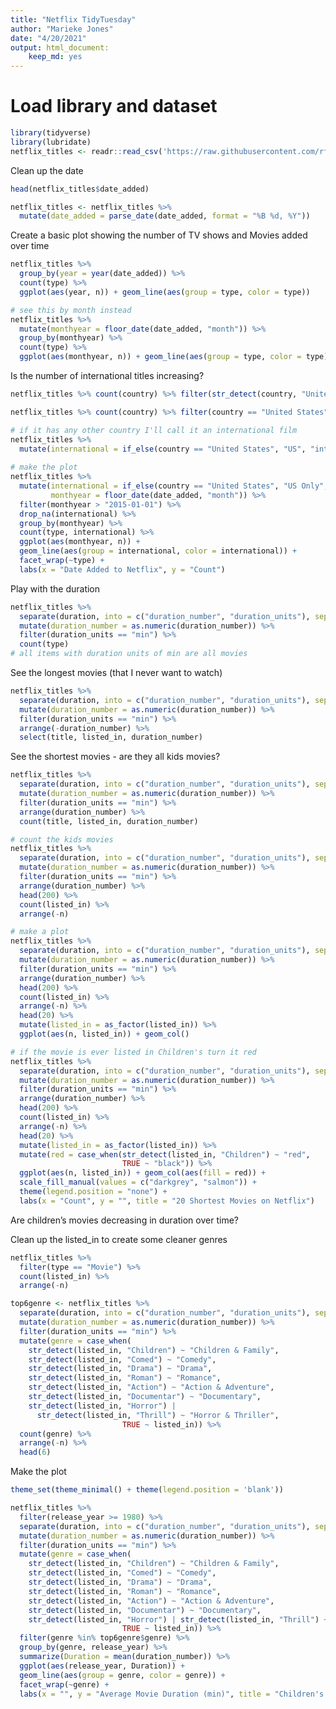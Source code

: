 ```yaml
---
title: "Netflix TidyTuesday"
author: "Marieke Jones"
date: "4/20/2021"
output: html_document:
    keep_md: yes
---
```


# Load library and dataset

```r
library(tidyverse)
library(lubridate)
netflix_titles <- readr::read_csv('https://raw.githubusercontent.com/rfordatascience/tidytuesday/master/data/2021/2021-04-20/netflix_titles.csv')
```

Clean up the date
```r
head(netflix_titles$date_added)

netflix_titles <- netflix_titles %>%
  mutate(date_added = parse_date(date_added, format = "%B %d, %Y"))
```

Create a basic plot showing the number of TV shows and Movies added over time

```r
netflix_titles %>%
  group_by(year = year(date_added)) %>%
  count(type) %>%
  ggplot(aes(year, n)) + geom_line(aes(group = type, color = type))

# see this by month instead
netflix_titles %>%
  mutate(monthyear = floor_date(date_added, "month")) %>% 
  group_by(monthyear) %>%
  count(type) %>%
  ggplot(aes(monthyear, n)) + geom_line(aes(group = type, color = type))
```

Is the number of international titles increasing?

```r
netflix_titles %>% count(country) %>% filter(str_detect(country, "United States"))

netflix_titles %>% count(country) %>% filter(country == "United States")

# if it has any other country I'll call it an international film
netflix_titles %>% 
  mutate(international = if_else(country == "United States", "US", "international")) %>% count(international)
         
# make the plot
netflix_titles %>% 
  mutate(international = if_else(country == "United States", "US Only", "International"),
         monthyear = floor_date(date_added, "month")) %>%
  filter(monthyear > "2015-01-01") %>%
  drop_na(international) %>%
  group_by(monthyear) %>%
  count(type, international) %>%
  ggplot(aes(monthyear, n)) + 
  geom_line(aes(group = international, color = international)) + 
  facet_wrap(~type) +
  labs(x = "Date Added to Netflix", y = "Count")
```

Play with the duration

```r
netflix_titles %>%
  separate(duration, into = c("duration_number", "duration_units"), sep = " ") %>%
  mutate(duration_number = as.numeric(duration_number)) %>%
  filter(duration_units == "min") %>%
  count(type)
# all items with duration units of min are all movies
```

See the longest movies (that I never want to watch)

```r
netflix_titles %>%
  separate(duration, into = c("duration_number", "duration_units"), sep = " ") %>%
  mutate(duration_number = as.numeric(duration_number)) %>%
  filter(duration_units == "min") %>%
  arrange(-duration_number) %>%
  select(title, listed_in, duration_number)
```

See the shortest movies - are they all kids movies?

```r
netflix_titles %>%
  separate(duration, into = c("duration_number", "duration_units"), sep = " ") %>%
  mutate(duration_number = as.numeric(duration_number)) %>%
  filter(duration_units == "min") %>%
  arrange(duration_number) %>%
  count(title, listed_in, duration_number)

# count the kids movies
netflix_titles %>%
  separate(duration, into = c("duration_number", "duration_units"), sep = " ") %>%
  mutate(duration_number = as.numeric(duration_number)) %>%
  filter(duration_units == "min") %>%
  arrange(duration_number) %>%
  head(200) %>%
  count(listed_in) %>%
  arrange(-n)

# make a plot
netflix_titles %>%
  separate(duration, into = c("duration_number", "duration_units"), sep = " ") %>%
  mutate(duration_number = as.numeric(duration_number)) %>%
  filter(duration_units == "min") %>%
  arrange(duration_number) %>%
  head(200) %>%
  count(listed_in) %>%
  arrange(-n) %>%
  head(20) %>%
  mutate(listed_in = as_factor(listed_in)) %>%
  ggplot(aes(n, listed_in)) + geom_col()

# if the movie is ever listed in Children's turn it red
netflix_titles %>%
  separate(duration, into = c("duration_number", "duration_units"), sep = " ") %>%
  mutate(duration_number = as.numeric(duration_number)) %>%
  filter(duration_units == "min") %>%
  arrange(duration_number) %>%
  head(200) %>%
  count(listed_in) %>%
  arrange(-n) %>%
  head(20) %>%
  mutate(listed_in = as_factor(listed_in)) %>%
  mutate(red = case_when(str_detect(listed_in, "Children") ~ "red",
                         TRUE ~ "black")) %>%
  ggplot(aes(n, listed_in)) + geom_col(aes(fill = red)) +
  scale_fill_manual(values = c("darkgrey", "salmon")) +
  theme(legend.position = "none") +
  labs(x = "Count", y = "", title = "20 Shortest Movies on Netflix")
```

Are children's movies decreasing in duration over time?

Clean up the listed_in to create some cleaner genres

```r
netflix_titles %>% 
  filter(type == "Movie") %>%
  count(listed_in) %>% 
  arrange(-n)

top6genre <- netflix_titles %>%
  separate(duration, into = c("duration_number", "duration_units"), sep = " ") %>%
  mutate(duration_number = as.numeric(duration_number)) %>%
  filter(duration_units == "min") %>%
  mutate(genre = case_when(
    str_detect(listed_in, "Children") ~ "Children & Family",
    str_detect(listed_in, "Comed") ~ "Comedy",
    str_detect(listed_in, "Drama") ~ "Drama",
    str_detect(listed_in, "Roman") ~ "Romance",
    str_detect(listed_in, "Action") ~ "Action & Adventure",
    str_detect(listed_in, "Documentar") ~ "Documentary",
    str_detect(listed_in, "Horror") | 
      str_detect(listed_in, "Thrill") ~ "Horror & Thriller",
                         TRUE ~ listed_in)) %>%
  count(genre) %>%
  arrange(-n) %>%
  head(6)
```

Make the plot
```r
theme_set(theme_minimal() + theme(legend.position = 'blank'))

netflix_titles %>%
  filter(release_year >= 1980) %>%
  separate(duration, into = c("duration_number", "duration_units"), sep = " ") %>%
  mutate(duration_number = as.numeric(duration_number)) %>%
  filter(duration_units == "min") %>%
  mutate(genre = case_when(
    str_detect(listed_in, "Children") ~ "Children & Family",
    str_detect(listed_in, "Comed") ~ "Comedy",
    str_detect(listed_in, "Drama") ~ "Drama",
    str_detect(listed_in, "Roman") ~ "Romance",
    str_detect(listed_in, "Action") ~ "Action & Adventure",
    str_detect(listed_in, "Documentar") ~ "Documentary",
    str_detect(listed_in, "Horror") | str_detect(listed_in, "Thrill") ~ "Horror & Thriller",
                         TRUE ~ listed_in)) %>%
  filter(genre %in% top6genre$genre) %>%
  group_by(genre, release_year) %>%
  summarize(Duration = mean(duration_number)) %>%
  ggplot(aes(release_year, Duration)) + 
  geom_line(aes(group = genre, color = genre)) +
  facet_wrap(~genre) +
  labs(x = "", y = "Average Movie Duration (min)", title = "Children's movies and Dramas decrease in duration over time")
```


